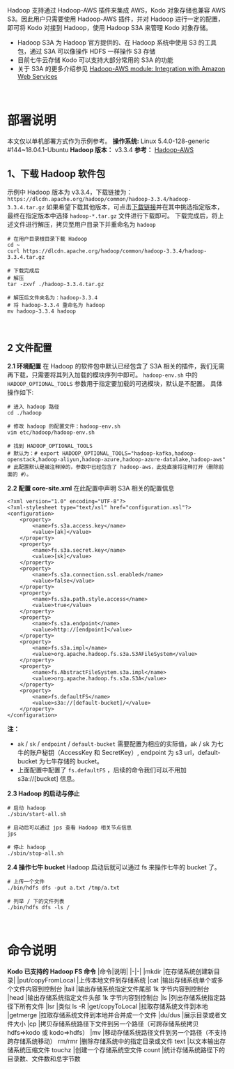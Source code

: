 Hadoop 支持通过 Hadoop-AWS 插件来集成 AWS，Kodo 对象存储也兼容 AWS S3。因此用户只需要使用 Hadoop-AWS 插件，并对 Hadoop 进行一定的配置，即可将 Kodo 对接到 Hadoop，使用 Hadoop S3A 来管理 Kodo 对象存储。
- Hadoop S3A 为 Hadoop 官方提供的、在 Hadoop 系统中使用 S3 的工具包，通过 S3A 可以像操作 HDFS 一样操作 S3 存储
- 目前七牛云存储 Kodo 可以支持大部分常用的 S3A 的功能
- 关于 S3A 的更多介绍参见 [Hadoop-AWS module: Integration with Amazon Web Services](https://hadoop.apache.org/docs/current/hadoop-aws/tools/hadoop-aws/index.html)
<br>

<a id="install"></a>
# **部署说明**
本文仅以单机部署方式作为示例参考。
**操作系统:** Linux 5.4.0-128-generic #144~18.04.1-Ubuntu
**Hadoop 版本：** v3.3.4
**参考：** [Hadoop-AWS](https://hadoop.apache.org/docs/current/hadoop-aws/tools/hadoop-aws/index.html)


## **1、下载 Hadoop 软件包**
示例中 Hadoop 版本为 v3.3.4，下载链接为：
`https://dlcdn.apache.org/hadoop/common/hadoop-3.3.4/hadoop-3.3.4.tar.gz`
如果希望下载其他版本，可点击[下载链接](https://dlcdn.apache.org/hadoop/common)并在其中挑选指定版本，最终在指定版本中选择 `hadoop-*.tar.gz` 文件进行下载即可。
下载完成后，将上述文件进行解压，拷贝至用户目录下并重命名为 `hadoop`

```
# 在用户目录根目录下载 Hadoop
cd ~
curl https://dlcdn.apache.org/hadoop/common/hadoop-3.3.4/hadoop-3.3.4.tar.gz
 
# 下载完成后
# 解压
tar -zxvf ./hadoop-3.3.4.tar.gz
 
# 解压后文件夹名为：hadoop-3.3.4
# 将 hadoop-3.3.4 重命名为 hadoop
mv hadoop-3.3.4 hadoop
```


<br>


## **2 文件配置**
**2.1 环境配置**
在 Hadoop 的软件包中默认已经包含了 S3A 相关的插件，我们无需再下载，只需要将其列入加载的模块序列中即可。
`hadoop-env.sh` 中的 `HADOOP_OPTIONAL_TOOLS` 参数用于指定要加载的可选模块，默认是不配置。
具体操作如下:
```
# 进入 hadoop 路径
cd ./hadoop

# 修改 hadoop 的配置文件：hadoop-env.sh
vim etc/hadoop/hadoop-env.sh
 
# 找到 HADOOP_OPTIONAL_TOOLS
# 默认为：# export HADOOP_OPTIONAL_TOOLS="hadoop-kafka,hadoop-openstack,hadoop-aliyun,hadoop-azure,hadoop-azure-datalake,hadoop-aws"
# 此配置默认是被注释掉的，参数中已经包含了 hadoop-aws，此处直接将注释打开（删除前面的 #）。
```

**2.2 配置 core-site.xml**
在此配置中声明 S3A 相关的配置信息
```
<?xml version="1.0" encoding="UTF-8"?>
<?xml-stylesheet type="text/xsl" href="configuration.xsl"?>
<configuration>
    <property>
        <name>fs.s3a.access.key</name>
        <value>[ak]</value>
    </property>
    <property>
        <name>fs.s3a.secret.key</name>
        <value>[sk]</value>
    </property>
    <property>
        <name>fs.s3a.connection.ssl.enabled</name>
        <value>false</value>
    </property>
    <property>
        <name>fs.s3a.path.style.access</name>
        <value>true</value>
    </property>
    <property>
        <name>fs.s3a.endpoint</name>
        <value>http://[endpoint]</value>
    </property>
    <property>
        <name>fs.s3a.impl</name>
        <value>org.apache.hadoop.fs.s3a.S3AFileSystem</value>
    </property>
    <property>
        <name>fs.AbstractFileSystem.s3a.impl</name>
        <value>org.apache.hadoop.fs.s3a.S3A</value>
    </property>
    <property>
        <name>fs.defaultFS</name>
        <value>s3a://[default-bucket]/</value>
    </property>
</configuration>
```
**注：**
- ` ak ` / ` sk ` / ` endpoint ` / ` default-bucket ` 需要配置为相应的实际值，ak / sk 为七牛的账户秘钥（AccessKey 和 SecretKey）, endpoint 为 s3 url，default-bucket 为七牛存储的 bucket。
- 上面配置中配置了 `fs.defaultFS` ，后续的命令我们可以不用加 s3a://[bucket] 信息。



**2.3 Hadoop 的启动与停止**
```
# 启动 hadoop
./sbin/start-all.sh
 
# 启动后可以通过 jps 查看 Hadoop 相关节点信息
jps
 
# 停止 hadoop
./sbin/stop-all.sh
```

**2.4 操作七牛 bucket**
Hadoop 启动后就可以通过 fs 来操作七牛的 bucket 了。
```
# 上传一个文件
./bin/hdfs dfs -put a.txt /tmp/a.txt
 
# 列举 / 下的文件列表
./bin/hdfs dfs -ls /
```


<br>

<a id="command"></a>

# **命令说明**
**Kodo 已支持的 Hadoop FS 命令**
|命令|说明|
|-|-|
|mkdir	|在存储系统创建新目录|
|put/copyFromLocal	|上传本地文件到存储系统
|cat	|输出存储系统单个或多个文件内容到控制台
|tail	|输出存储系统指定文件尾部 1k 字节内容到控制台
|head	|输出存储系统指定文件头部 1k 字节内容到控制台
|ls	|列出存储系统指定路径下所有文件
|lsr	|类似 ls -R
|get/copyToLocal	|拉取存储系统文件到本地
|getmerge	|拉取存储系统文件到本地并合并成一个文件
|du/dus	|展示目录或者文件大小
|cp	|拷贝存储系统路径下文件到另一个路径（可跨存储系统拷贝 hdfs=>kodo 或 kodo=>hdfs）
|mv	|移动存储系统路径文件到另一个路径（不支持跨存储系统移动）
rm/rmr	|删除存储系统中的指定目录或文件
text	|以文本输出存储系统压缩文件
touchz	|创建一个存储系统空文件
count	|统计存储系统路径下的目录数、文件数和总字节数



